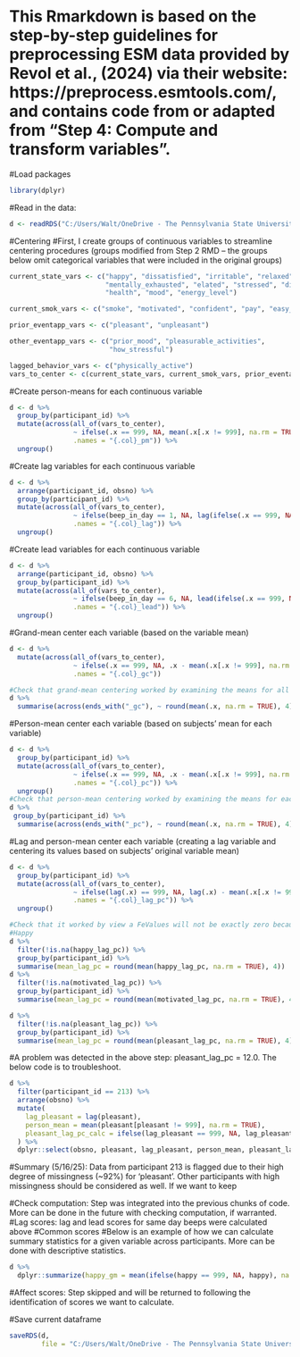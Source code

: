 # This Rmarkdown is based on the step-by-step guidelines for preprocessing ESM data provided by Revol et al., (2024) via their website: https://preprocess.esmtools.com/, and contains code from or adapted from "Step 4: Compute and transform variables".

#Load packages
```r
library(dplyr)
```

#Read in the data:
```r
d <- readRDS("C:/Users/Walt/OneDrive - The Pennsylvania State University/Projects/ASH/DVAL/Users/Walter/Preprocessing/Interim Data/EMA_and_baseline2.rds")
```

#Centering
#First, I create groups of continuous variables to streamline centering procedures (groups modified from Step 2 RMD -- the groups below omit categorical variables that were included in the original groups)
```r
current_state_vars <- c("happy", "dissatisfied", "irritable", "relaxed", "depressed", 
                        "mentally_exhausted", "elated", "stressed", "difficulty_concentrating", 
                        "health", "mood", "energy_level")

current_smok_vars <- c("smoke", "motivated", "confident", "pay", "easy_difficult")

prior_eventapp_vars <- c("pleasant", "unpleasant")

other_eventapp_vars <- c("prior_mood", "pleasurable_activities", 
                         "how_stressful") 

lagged_behavior_vars <- c("physically_active")
vars_to_center <- c(current_state_vars, current_smok_vars, prior_eventapp_vars, other_eventapp_vars, lagged_behavior_vars)
```
#Create person-means for each continuous variable
```r
d <- d %>%
  group_by(participant_id) %>%
  mutate(across(all_of(vars_to_center),
                ~ ifelse(.x == 999, NA, mean(.x[.x != 999], na.rm = TRUE)),
                .names = "{.col}_pm")) %>%
  ungroup()
```

#Create lag variables for each continuous variable
```r
d <- d %>%
  arrange(participant_id, obsno) %>%
  group_by(participant_id) %>%
  mutate(across(all_of(vars_to_center),
                ~ ifelse(beep_in_day == 1, NA, lag(ifelse(.x == 999, NA, .x))), #suppress the lag for first-of-day values
                .names = "{.col}_lag")) %>%
  ungroup()

```

#Create lead variables for each continuous variable
```r
d <- d %>%
  arrange(participant_id, obsno) %>%
  group_by(participant_id) %>%
  mutate(across(all_of(vars_to_center),
                ~ ifelse(beep_in_day == 6, NA, lead(ifelse(.x == 999, NA, .x))), #suppress the lead for last-of-day values
                .names = "{.col}_lead")) %>%
  ungroup()

```

#Grand-mean center each variable (based on the variable mean)
```r
d <- d %>%
  mutate(across(all_of(vars_to_center),
                ~ ifelse(.x == 999, NA, .x - mean(.x[.x != 999], na.rm = TRUE)),
                .names = "{.col}_gc"))

#Check that grand-mean centering worked by examining the means for all *_gc variables (note: they should all equal zero)
d %>%
  summarise(across(ends_with("_gc"), ~ round(mean(.x, na.rm = TRUE), 4)))
```
#Person-mean center each variable (based on subjects' mean for each variable)
```r
d <- d %>%
  group_by(participant_id) %>%
  mutate(across(all_of(vars_to_center),
                ~ ifelse(.x == 999, NA, .x - mean(.x[.x != 999], na.rm = TRUE)),
                .names = "{.col}_pc")) %>%
  ungroup()
#Check that person-mean centering worked by examining the means for each *_pc variable
d %>%
 group_by(participant_id) %>%
  summarise(across(ends_with("_pc"), ~ round(mean(.x, na.rm = TRUE), 4)))
```

#Lag and person-mean center each variable (creating a lag variable and centering its values based on subjects' original variable mean)
```r
d <- d %>%
  group_by(participant_id) %>%
  mutate(across(all_of(vars_to_center),
                ~ ifelse(lag(.x) == 999, NA, lag(.x) - mean(.x[.x != 999], na.rm = TRUE)),
                .names = "{.col}_lag_pc")) %>%
  ungroup()

#Check that it worked by view a FeValues will not be exactly zero because the above code lags before it centers. The below output serves as an opportunity to check whether strange values or grouping errors occurred.
#Happy
d %>%
  filter(!is.na(happy_lag_pc)) %>%
  group_by(participant_id) %>%
  summarise(mean_lag_pc = round(mean(happy_lag_pc, na.rm = TRUE), 4))
d %>%
  filter(!is.na(motivated_lag_pc)) %>%
  group_by(participant_id) %>%
  summarise(mean_lag_pc = round(mean(motivated_lag_pc, na.rm = TRUE), 4))

d %>%
  filter(!is.na(pleasant_lag_pc)) %>%
  group_by(participant_id) %>%
  summarise(mean_lag_pc = round(mean(pleasant_lag_pc, na.rm = TRUE), 4))
```
#A problem was detected in the above step: pleasant_lag_pc = 12.0. The below code is to troubleshoot. 
```r
d %>%
  filter(participant_id == 213) %>%
  arrange(obsno) %>%
  mutate(
    lag_pleasant = lag(pleasant),
    person_mean = mean(pleasant[pleasant != 999], na.rm = TRUE),
    pleasant_lag_pc_calc = ifelse(lag_pleasant == 999, NA, lag_pleasant - person_mean)
  ) %>%
  dplyr::select(obsno, pleasant, lag_pleasant, person_mean, pleasant_lag_pc, pleasant_lag_pc_calc)
```
#Summary (5/16/25): Data from participant 213 is flagged due to their high degree of missingness (~92%) for 'pleasant'. Other participants with high missingness should be considered as well. If we want to keep

#Check computation: Step was integrated into the previous chunks of code. More can be done in the future with checking computation, if warranted.
#Lag scores: lag and lead scores for same day beeps were calculated above
#Common scores
#Below is an example of how we can calculate summary statistics for a given variable across participants. More can be done with descriptive statistics.
```r
d %>%
  dplyr::summarize(happy_gm = mean(ifelse(happy == 999, NA, happy), na.rm = TRUE))
```
#Affect scores: Step skipped and will be returned to following the identification of scores we want to calculate.

#Save current dataframe
```r
saveRDS(d, 
        file = "C:/Users/Walt/OneDrive - The Pennsylvania State University/Projects/ASH/DVAL/Users/Walter/Preprocessing/Interim Data/EMA_and_baseline4.rds")
```

